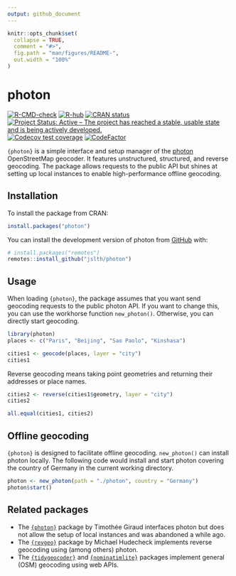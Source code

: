 ```yaml
---
output: github_document
---
```


<!-- README.md is generated from README.Rmd. Please edit that file -->

```r
knitr::opts_chunk$set(
  collapse = TRUE,
  comment = "#>",
  fig.path = "man/figures/README-",
  out.width = "100%"
)
```

# photon

<!-- badges: start -->
[![R-CMD-check](https://github.com/JsLth/photon/actions/workflows/R-CMD-check.yaml/badge.svg)](https://github.com/JsLth/photon/actions/workflows/R-CMD-check.yaml)
[![R-hub](https://github.com/jslth/photon/actions/workflows/rhub.yaml/badge.svg)](https://github.com/jslth/photon/actions/workflows/rhub.yaml)
[![CRAN
status](https://www.r-pkg.org/badges/version/photon)](https://CRAN.R-project.org/package=photon)
[![Project Status: Active – The project has reached a stable, usable state and is being actively developed.](https://www.repostatus.org/badges/latest/active.svg)](https://www.repostatus.org/#active)
[![Codecov test
coverage](https://codecov.io/gh/JsLth/photon/branch/main/graph/badge.svg)](https://app.codecov.io/gh/JsLth/photon?branch=main)
[![CodeFactor](https://www.codefactor.io/repository/github/jslth/photon/badge/main)](https://www.codefactor.io/repository/github/jslth/photon/overview/main)
<!-- badges: end -->

`{photon}` is a simple interface and setup manager of the [photon](https://photon.komoot.io) OpenStreetMap geocoder. It features unstructured, structured, and reverse geocoding. The package allows requests to the public API but shines at setting up local instances to enable high-performance offline geocoding.

## Installation

To install the package from CRAN:

``` r
install.packages("photon")
```

You can install the development version of photon from [GitHub](https://github.com/) with:

``` r
# install.packages("remotes")
remotes::install_github("jslth/photon")
```

## Usage

When loading `{photon}`, the package assumes that you want send geocoding requests to the public photon API. If you want to change this, you can use the workhorse function `new_photon()`. Otherwise, you can directly start geocoding.

```r
library(photon)
places <- c("Paris", "Beijing", "Sao Paolo", "Kinshasa")

cities1 <- geocode(places, layer = "city")
cities1
```

Reverse geocoding means taking point geometries and returning their addresses or place names.

```r
cities2 <- reverse(cities1$geometry, layer = "city")
cities2
```

```r
all.equal(cities1, cities2)
```


## Offline geocoding

`{photon}` is designed to facilitate offline geocoding. `new_photon()` can install photon locally. The following code would install and start photon covering the country of Germany in the current working directory.

```r
photon <- new_photon(path = "./photon", country = "Germany")
photon$start()
```


## Related packages

- The [`{photon}`](https://github.com/rCarto/photon) package by Timothée Giraud interfaces photon but does not allow the setup of local instances and was abandoned a while ago.
- The [`{revgeo}`](https://CRAN.R-project.org/package=revgeo) package by Michael Hudecheck implements reverse geocoding using (among others) photon.
- The [`{tidygeocoder}`](https://jessecambon.github.io/tidygeocoder/) and [`{nominatimlite}`](https://dieghernan.github.io/nominatimlite/) packages implement general (OSM) geocoding using web APIs.
